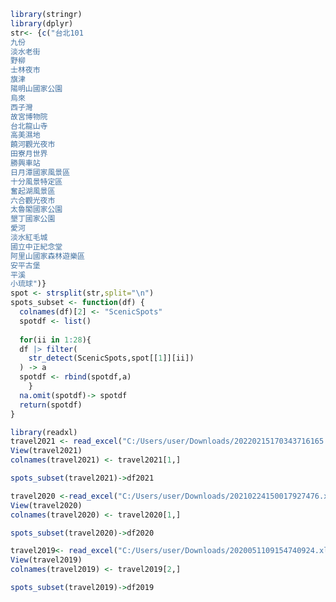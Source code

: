 ```r
library(stringr)
library(dplyr)
str<- {c("台北101
九份
淡水老街
野柳
士林夜市
旗津
陽明山國家公園
烏來
西子灣
故宮博物院
台北龍山寺
高美濕地
饒河觀光夜市
田寮月世界
勝興車站
日月潭國家風景區
十分風景特定區
奮起湖風景區
六合觀光夜市
太魯閣國家公園
墾丁國家公園
愛河
淡水紅毛城
國立中正紀念堂
阿里山國家森林遊樂區
安平古堡
平溪
小琉球")}
spot <- strsplit(str,split="\n")
spots_subset <- function(df) {
  colnames(df)[2] <- "ScenicSpots"
  spotdf <- list()
  
  for(ii in 1:28){
  df |> filter(
    str_detect(ScenicSpots,spot[[1]][ii])
  ) -> a
  spotdf <- rbind(spotdf,a)
    }
  na.omit(spotdf)-> spotdf
  return(spotdf)
}
```

```r
library(readxl)
travel2021 <- read_excel("C:/Users/user/Downloads/20220215170343716165.xlsx_.xlsx")
View(travel2021)
colnames(travel2021) <- travel2021[1,]

spots_subset(travel2021)->df2021
```

```r
travel2020 <-read_excel("C:/Users/user/Downloads/20210224150017927476.xlsx_.xlsx")
View(travel2020)
colnames(travel2020) <- travel2020[1,]

spots_subset(travel2020)->df2020
```

```r
travel2019<- read_excel("C:/Users/user/Downloads/2020051109154740924.xlsx_.xlsx")
View(travel2019)
colnames(travel2019) <- travel2019[2,]

spots_subset(travel2019)->df2019
```
```r

```

